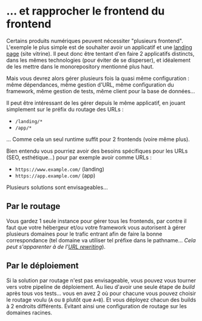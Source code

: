 # … et rapprocher le frontend du frontend

Certains produits numériques peuvent nécessiter "plusieurs frontend". L'exemple le plus simple est de souhaiter avoir un applicatif et une [landing page](https://en.wikipedia.org/wiki/Landing_page) (site vitrine). Il peut donc être tentant d'en faire 2 applicatifs distincts, dans les mêmes technologies (pour éviter de se disperser), et idéalement de les mettre dans le monorepository mentionné plus haut.

Mais vous devrez alors gérer plusieurs fois la quasi même configuration : même dépendances, même gestion d'URL, même configuration du framework, même gestion de tests, même client pour la base de données…

Il peut être intéressant de les gérer depuis le même applicatif, en jouant simplement sur le préfix du routage des URLs :

- `/landing/*`
- `/app/*`

… Comme cela un seul runtime suffit pour 2 frontends (voire même plus).

Bien entendu vous pourriez avoir des besoins spécifiques pour les URLs (SEO, esthétique…) pour par exemple avoir comme URLs :

- `https://www.example.com/` (landing)
- `https://app.example.com/` (app)

Plusieurs solutions sont envisageables…

## Par le routage

Vous gardez 1 seule instance pour gérer tous les frontends, par contre il faut que votre hébergeur et/ou votre framework vous autorisent à gérer plusieurs domaines pour le trafic entrant afin de faire la bonne correspondance (tel domaine va utiliser tel préfixe dans le pathname… _Cela peut s'apparenter à de l'[URL rewriting](https://en.wikipedia.org/wiki/Rewrite_engine)_).

## Par le déploiement

Si la solution par routage n'est pas envisageable, vous pouvez vous tourner vers votre pipeline de déploiement. Au lieu d'avoir une seule étape de _build_ après tous vos tests… vous en avez 2 où pour chacune vous pouvez choisir le routage voulu (`A` ou `B` plutôt que `A+B`). Et vous déployez chacun des builds à 2 endroits différents. Évitant ainsi une configuration de routage sur les domaines racines.
